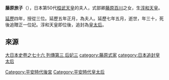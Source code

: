 '''藤原旅子'''（{{bd|758年||788年||catIdx=藤}}），日本第50代[[桓武天皇|桓武天皇]]的夫人，式部卿[[藤原百川|藤原百川]]之女，生[[淳和天皇|淳和天皇]]。

[[延歷|延歷]]四年，授從三位。延歷五年正月，為夫人。延歷七年五月，逝世，年三十，死後追贈正一位妃。淳和天皇即位後，追封為[[皇太后|皇太后]]。


==來源==
[http://miko.org/~uraki/kuon/furu/text/dainihonsi/dns076.htm#17 大日本史卷之七十六 列傳第三 后妃三] {{Wayback|url=http://miko.org/~uraki/kuon/furu/text/dainihonsi/dns076.htm#17 |date=20200401234448 }}
{{平安時代皇后}}
[[category:藤原式家|category:藤原式家]]
[[Category:平安時代後宮|Category:平安時代後宮]]
[[category:日本追封皇太后|category:日本追封皇太后]]
[[Category:平安時代皇太后|Category:平安時代皇太后]]
